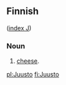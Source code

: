 ==Finnish==
([[Wiktionary:Finnish_index_j|index J]])

===Noun===

# [[cheese]].

[[pl:Juusto]]
[[fi:Juusto]]